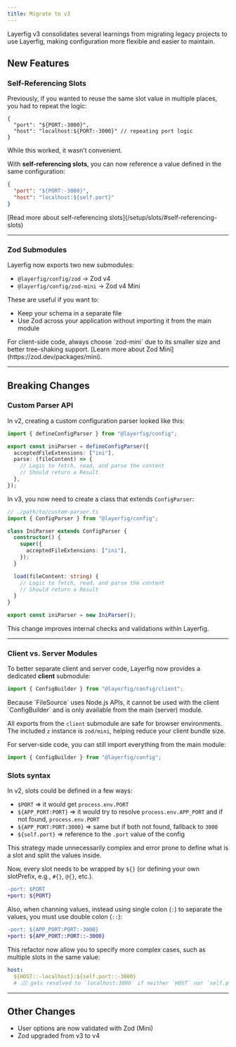 ```yaml
---
title: Migrate to v3
---
```



Layerfig v3 consolidates several learnings from migrating legacy projects to use Layerfig, making configuration more flexible and easier to maintain.

## New Features

### Self-Referencing Slots

Previously, if you wanted to reuse the same slot value in multiple places, you had to repeat the logic:

```jsonc
{
  "port": "${PORT:-3000}",
  "host": "localhost:${PORT:-3000}" // repeating port logic
}
```

While this worked, it wasn’t convenient.

With **self-referencing slots**, you can now reference a value defined in the same configuration:

```json
{
  "port": "${PORT:-3000}",
  "host": "localhost:${self.port}"
}
```

<Aside>
  [Read more about self-referencing slots](/setup/slots/#self-referencing-slots)
</Aside>

---

### Zod Submodules

Layerfig now exports two new submodules:

- `@layerfig/config/zod` → Zod v4
- `@layerfig/config/zod-mini` → Zod v4 Mini

These are useful if you want to:

- Keep your schema in a separate file
- Use Zod across your application without importing it from the main module

<Aside type="tip">
  For client-side code, always choose `zod-mini` due to its smaller size and
  better tree-shaking support. [Learn more about Zod
  Mini](https://zod.dev/packages/mini).
</Aside>

---

## Breaking Changes

### Custom Parser API

In v2, creating a custom configuration parser looked like this:

```ts
import { defineConfigParser } from "@layerfig/config";

export const iniParser = defineConfigParser({
  acceptedFileExtensions: ["ini"],
  parse: (fileContent) => {
    // Logic to fetch, read, and parse the content
    // Should return a Result
  },
});
```

In v3, you now need to create a class that extends `ConfigParser`:

```ts
// ./path/to/custom-parser.ts
import { ConfigParser } from "@layerfig/config";

class IniParser extends ConfigParser {
  constructor() {
    super({
      acceptedFileExtensions: ["ini"],
    });
  }

  load(fileContent: string) {
    // Logic to fetch, read, and parse the content
    // Should return a Result
  }
}

export const iniParser = new IniParser();
```

This change improves internal checks and validations within Layerfig.

---

### Client vs. Server Modules

To better separate client and server code, Layerfig now provides a dedicated **client** submodule:

```ts
import { ConfigBuilder } from "@layerfig/config/client";
```

<Aside>
  Because `FileSource` uses Node.js APIs, it cannot be used with the client
  `ConfigBuilder` and is only available from the main (server) module.
</Aside>

All exports from the `client` submodule are safe for browser environments.  
The included `z` instance is `zod/mini`, helping reduce your client bundle size.

For server-side code, you can still import everything from the main module:

```ts
import { ConfigBuilder } from "@layerfig/config";
```

### Slots syntax

In v2, slots could be defined in a few ways:

- `$PORT` => it would get `process.env.PORT`
- `${APP_PORT:PORT}` => it would try to resolve `process.env.APP_PORT` and if not found, `process.env.PORT`
- `${APP_PORT:PORT:3000}` => same but if both not found, fallback to `3000`
- `${self.port}` => reference to the `.port` value of the config

This strategy made unnecessarily complex and error prone to define what is a slot and split the values inside.

Now, every slot needs to be wrapped by `${}` (or defining your own slotPrefix, e.g., `#{}`, `@{}`, etc.).

```diff
-port: $PORT
+port: ${PORT}
```

Also, when channing values, instead using single colon (`:`) to separate the values, you must use double colon (`::`):

```diff
-port: ${APP_PORT:PORT:-3000}
+port: ${APP_PORT::PORT::-3000}
```

This refactor now allow you to specify more complex cases, such as multiple slots in the same value:

```yaml
host:
  ${HOST::-localhost}:${self.port::-3000}
  # 👆🏽 gets resolved to `localhost:3000` if neither `HOST` nor `self.port` are defined
```

---

## Other Changes

- User options are now validated with Zod (Mini)
- Zod upgraded from v3 to v4

